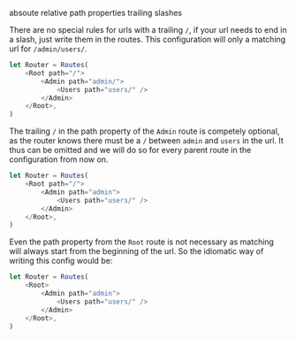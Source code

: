 absoute relative path properties
trailing slashes

There are no special rules for urls with a trailing `/`, if your url needs to end in a slash, just write them in the routes.
This configuration will only a matching url for `/admin/users/`.

```javascript
let Router = Routes(
	<Root path="/">
		<Admin path="admin/">
			<Users path="users/" />
		</Admin>
	</Root>,
)
```

The trailing `/` in the path property of the `Admin` route is competely optional, as the router knows there must be a `/` between `admin` and `users` in the url.
It thus can be omitted and we will do so for every parent route in the configuration from now on.

```javascript
let Router = Routes(
	<Root path="/">
		<Admin path="admin">
			<Users path="users/" />
		</Admin>
	</Root>,
)
```

Even the path property from the `Root` route is not necessary as matching will always start from the beginning of the url. So the idiomatic way of writing this config would be:

```javascript
let Router = Routes(
	<Root>
		<Admin path="admin">
			<Users path="users/" />
		</Admin>
	</Root>,
)
```
